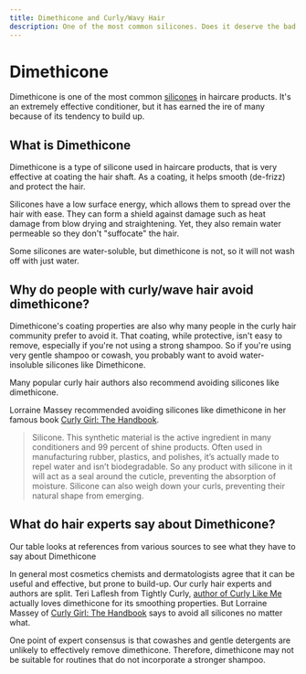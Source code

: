 ```yaml
---
title: Dimethicone and Curly/Wavy Hair
description: One of the most common silicones. Does it deserve the bad rap?
---
```

# Dimethicone

Dimethicone is one of the most common [silicones](/groups/silicones) in haircare products. It's an extremely effective conditioner, but it has earned the ire of many because of its tendency to build up.

## What is Dimethicone

Dimethicone is a type of silicone used in haircare products, that is very effective at coating the hair shaft. As a coating, it helps smooth (de-frizz) and protect the hair.

Silicones have a low surface energy, which allows them to spread over the hair with ease. They can form a shield against damage such as heat damage from blow drying and straightening. Yet, they also remain water permeable so they don't "suffocate" the hair.

Some silicones are water-soluble, but dimethicone is not, so it will not wash off with just water.

## Why do people with curly/wave hair avoid dimethicone?

Dimethicone's coating properties are also why many people in the curly hair community prefer to avoid it. That coating, while protective, isn't easy to remove, especially if you're not using a strong shampoo. So if you're using very gentle shampoo or cowash, you probably want to avoid water-insoluble silicones like Dimethicone.

Many popular curly hair authors also recommend avoiding silicones like dimethicone.

Lorraine Massey recommended avoiding silicones like dimethicone in her famous book [Curly Girl: The Handbook](https://amzn.to/40b2Jfr).

> Silicone. This synthetic material is the active ingredient in many conditioners and 99 percent of shine products. Often used in manufacturing rubber, plastics, and polishes, it’s actually made to repel water and isn’t biodegradable. So any product with silicone in it will act as a seal around the cuticle, preventing the absorption of moisture. Silicone can also weigh down your curls, preventing their natural shape from emerging.


## What do hair experts say about Dimethicone?

Our table looks at references from various sources to see what they have to say about Dimethicone

In general most cosmetics chemists and dermatologists agree that it can be useful and effective, but prone to build-up. Our curly hair experts and authors are split. Teri Laflesh from Tightly Curly, [author of Curly Like Me](https://amzn.to/3PkCkW1) actually loves dimethicone for its smoothing properties. But Lorraine Massey of [Curly Girl: The Handbook](https://amzn.to/40b2Jfr) says to avoid all silicones no matter what.

One point of expert consensus is that cowashes and gentle detergents are unlikely to effectively remove dimethicone. Therefore, dimethicone may not be suitable for routines that do not incorporate a stronger shampoo.

